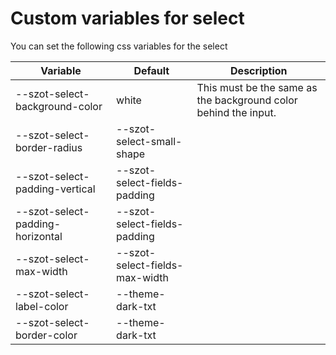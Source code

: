 
<Meta title="Components/FormFields/Select/Custom" />

# Custom variables for select

You can set the following css variables for the select

| Variable                         | Default                        | Description                                                     |
| -------------------------------- | ------------------------------ | --------------------------------------------------------------- |
| --szot-select-background-color   | white                          | This must be the same as the background color behind the input. |
| --szot-select-border-radius      | --szot-select-small-shape      |                                                                 |
| --szot-select-padding-vertical   | --szot-select-fields-padding   |                                                                 |
| --szot-select-padding-horizontal | --szot-select-fields-padding   |                                                                 |
| --szot-select-max-width          | --szot-select-fields-max-width |                                                                 |
| --szot-select-label-color        | --theme-dark-txt               |
| --szot-select-border-color       | --theme-dark-txt               |
